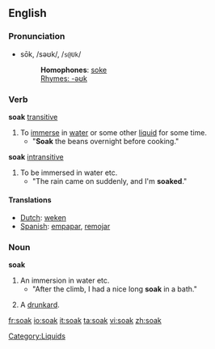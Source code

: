 ==English==
===Pronunciation===
*sōk, /səʊk/, /<tt>s@Uk</tt>/
*:'''Homophones''': [[soke]]
*:[[Rhymes:English:-əʊk|Rhymes: -əʊk]]

===Verb===
'''soak''' [[transitive]]
#To [[immerse]] in [[water]] or some other [[liquid]] for some time.
#* "'''Soak''' the beans overnight before cooking."
'''soak''' [[intransitive]]
#To be immersed in water etc.
#* "The rain came on suddenly, and I'm '''soaked'''."
====Translations====
*[[Dutch]]: [[weken]]
*[[Spanish]]: [[empapar]], [[remojar]]
===Noun===
'''soak'''
#An immersion in water etc.
#* "After the climb, I had a nice long '''soak''' in a bath."
#{{cattag2|Slang|UK}} A [[drunkard]].

[[Category:Liquids]]

[[fr:soak]]
[[io:soak]]
[[it:soak]]
[[ta:soak]]
[[vi:soak]]
[[zh:soak]]